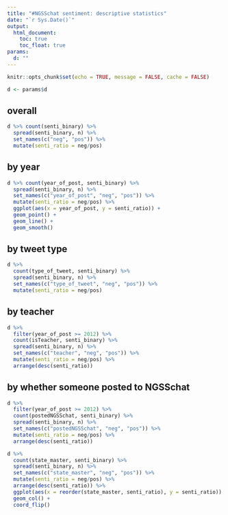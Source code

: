 ```yaml
---
title: "#NGSSchat sentiment: descriptive statistics"
date: "`r Sys.Date()`"
output:
  html_document:
    toc: true
    toc_float: true
params:
  d: ""
---
```


```r
knitr::opts_chunk$set(echo = TRUE, message = FALSE, cache = FALSE)
```

```r
d <- params$d
```

## overall

```r
d %>% count(senti_binary) %>% 
  spread(senti_binary, n) %>% 
  set_names(c("neg", "pos")) %>% 
  mutate(senti_ratio = neg/pos)
```

## by year 

```r
d %>% count(year_of_post, senti_binary) %>% 
  spread(senti_binary, n) %>% 
  set_names(c("year_of_post", "neg", "pos")) %>%
  mutate(senti_ratio = neg/pos) %>% 
  ggplot(aes(x = year_of_post, y = senti_ratio)) +
  geom_point() +
  geom_line() +
  geom_smooth()
```

## by tweet type

```r
d %>% 
  count(type_of_tweet, senti_binary) %>% 
  spread(senti_binary, n) %>% 
  set_names(c("type_of_tweet", "neg", "pos")) %>% 
  mutate(senti_ratio = neg/pos)
```

## by teacher

```r
d %>% 
  filter(year_of_post >= 2012) %>% 
  count(isTeacher, senti_binary) %>% 
  spread(senti_binary, n) %>% 
  set_names(c("teacher", "neg", "pos")) %>% 
  mutate(senti_ratio = neg/pos) %>% 
  arrange(desc(senti_ratio))
```

## by whether someone posted to NGSSchat

```r
d %>% 
  filter(year_of_post >= 2012) %>% 
  count(postedNGSSchat, senti_binary) %>% 
  spread(senti_binary, n) %>% 
  set_names(c("postedNGSSchat", "neg", "pos")) %>% 
  mutate(senti_ratio = neg/pos) %>% 
  arrange(desc(senti_ratio))
```

```r
d %>% 
  count(state_master, senti_binary) %>% 
  spread(senti_binary, n) %>% 
  set_names(c("state_master", "neg", "pos")) %>% 
  mutate(senti_ratio = neg/pos) %>% 
  arrange(desc(senti_ratio)) %>% 
  ggplot(aes(x = reorder(state_master, senti_ratio), y = senti_ratio)) +
  geom_col() +
  coord_flip()
```
